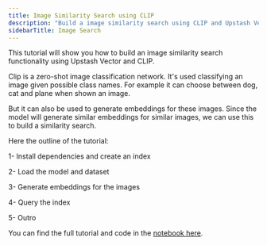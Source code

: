 ```yaml
---
title: Image Similarity Search using CLIP
description: "Build a image similarity search using CLIP and Upstash Vector"
sidebarTitle: Image Search 
---
```


This tutorial will show you how to build an image similarity search functionality using Upstash Vector and CLIP.

Clip is a zero-shot image classification network. It's used classifying an image given possible class names.
For example it can choose between dog, cat and plane when shown an image.

But it can also be used to generate embeddings for these images. Since the model will generate similar embeddings
for similar images, we can use this to build a similarity search.

Here the outline of the tutorial:

1- Install dependencies and create an index

2- Load the model and dataset

3- Generate embeddings for the images

4- Query the index

5- Outro

You can find the full tutorial and code in the [notebook here](https://colab.research.google.com/drive/1y7ZBBxzEOAeSRDhyOeTxIJADxBC-0Fue?authuser=1).

